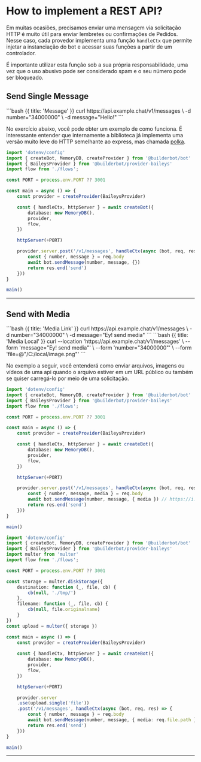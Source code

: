 
# How to implement a REST API?

Em muitas ocasiões, precisamos enviar uma mensagem via solicitação HTTP é muito útil para enviar lembretes ou confirmações de Pedidos. Nesse caso, cada provedor implementa uma função `handleCtx` que permite injetar a instanciação do bot e acessar suas funções a partir de um controlador.

<Error>
É importante utilizar esta função sob a sua própria responsabilidade, uma vez que o uso abusivo pode ser considerado spam e o seu número pode ser bloqueado.
</Error>

## Send Single Message

  <CodeGroup title="Request" tag="POST" label="/v1/messages">
  ```bash {{ title: 'Message' }}
  curl https://api.example.chat/v1/messages \
    -d number="34000000" \
    -d message="Hello!"
  ```
  </CodeGroup>

No exercício abaixo, você pode obter um exemplo de como funciona. É interessante entender que internamente a biblioteca já implementa uma versão muito leve do HTTP semelhante ao express, mas chamada [polka](https://github.com/lukeed/polka/tree/main).

```ts {{title:'app.ts'}}
import 'dotenv/config'
import { createBot, MemoryDB, createProvider } from '@builderbot/bot'
import { BaileysProvider } from '@builderbot/provider-baileys'
import flow from './flows';

const PORT = process.env.PORT ?? 3001

const main = async () => {
    const provider = createProvider(BaileysProvider)

    const { handleCtx, httpServer } = await createBot({
        database: new MemoryDB(),
        provider,
        flow,
    })

    httpServer(+PORT)

    provider.server.post('/v1/messages', handleCtx(async (bot, req, res) => {
        const { number, message } = req.body
        await bot.sendMessage(number, message, {})
        return res.end('send')
    }))
}

main()
```
---

## Send with Media

  <CodeGroup title="Request" tag="POST" label="/v1/messages">
  ```bash {{ title: 'Media Link' }}
  curl https://api.example.chat/v1/messages \
    -d number="34000000" \
    -d message="Ey! send media"
  ```
  ```bash {{ title: 'Media Local' }}
  curl --location 'https://api.example.chat/v1/messages' \
  --form 'message="Ey! send media"' \
  --form 'number="34000000"' \
  --form 'file=@"/C:/local/image.png"'
  ```
  </CodeGroup>

No exemplo a seguir, você entenderá como enviar arquivos, imagens ou vídeos de uma api quando o arquivo estiver em um URL público ou também se quiser carregá-lo por meio de uma solicitação.

<CodeGroup>

```ts {{title:'app-media.ts'}}
import 'dotenv/config'
import { createBot, MemoryDB, createProvider } from '@builderbot/bot'
import { BaileysProvider } from '@builderbot/provider-baileys'
import flow from './flows';

const PORT = process.env.PORT ?? 3001

const main = async () => {
    const provider = createProvider(BaileysProvider)

    const { handleCtx, httpServer } = await createBot({
        database: new MemoryDB(),
        provider,
        flow,
    })

    httpServer(+PORT)

    provider.server.post('/v1/messages', handleCtx(async (bot, req, res) => {
        const { number, message, media } = req.body
        await bot.sendMessage(number, message, { media }) // https://i.imgur.com/0HpzsEm.png
        return res.end('send')
    }))
}

main()
```
```ts {{title:'app-media.storage.ts'}}
import 'dotenv/config'
import { createBot, MemoryDB, createProvider } from '@builderbot/bot'
import { BaileysProvider } from '@builderbot/provider-baileys'
import multer from 'multer'
import flow from './flows';

const PORT = process.env.PORT ?? 3001

const storage = multer.diskStorage({
    destination: function (_, file, cb) {
        cb(null, './tmp/')
    },
    filename: function (_, file, cb) {
        cb(null, file.originalname)
    }
})
const upload = multer({ storage })

const main = async () => {
    const provider = createProvider(BaileysProvider)
    
    const { handleCtx, httpServer } = await createBot({
        database: new MemoryDB(),
        provider,
        flow,
    })

    httpServer(+PORT)

    provider.server
    .use(upload.single('file'))
    .post('/v1/messages', handleCtx(async (bot, req, res) => {
        const { number, message } = req.body
        await bot.sendMessage(number, message, { media: req.file.path })
        return res.end('send')
    }))
}

main()
```
</CodeGroup>

---

<Guides />

<Resources />
